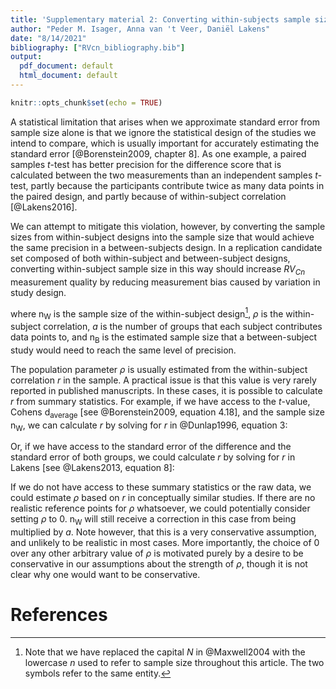 ```yaml
---
title: 'Supplementary material 2: Converting within-subjects sample size into between-subjects sample size'
author: "Peder M. Isager, Anna van 't Veer, Daniël Lakens"
date: "8/14/2021"
bibliography: ["RVcn_bibliography.bib"]
output:
  pdf_document: default
  html_document: default
---
```


```r
knitr::opts_chunk$set(echo = TRUE)
```

A statistical limitation that arises when we approximate standard error from sample size alone is that we ignore the statistical design of the studies we intend to compare, which is usually important for accurately estimating the standard error [@Borenstein2009, chapter 8]. As one example, a paired samples *t*-test has better precision for the difference score that is calculated between the two measurements than an independent samples *t*-test, partly because the participants contribute twice as many data points in the paired design, and partly because of within-subject correlation [@Lakens2016]. 

We can attempt to mitigate this violation, however, by converting the sample sizes from within-subject designs into the sample size that would achieve the same precision in a between-subjects design. In a replication candidate set composed of both within-subject and between-subject designs, converting within-subject sample size in this way should increase *RV~Cn~* measurement quality by reducing measurement bias caused by variation in study design.

\begin{equation}
  \tag{SM2-1}
  n_{B}=\frac{n_{W}a}{1-\rho}
\end{equation}

where n~W~ is the sample size of the within-subject design^[Note that we have replaced the capital *N* in @Maxwell2004 with the lowercase *n* used to refer to sample size throughout this article. The two symbols refer to the same entity.], $\rho$ is the within-subject correlation, *a* is the number of groups that each subject contributes data points to, and n~B~ is the estimated sample size that a between-subject study would need to reach the same level of precision. 

The population parameter $\rho$ is usually estimated from the within-subject correlation *r* in the sample. A practical issue is that this value is very rarely reported in published manuscripts. In these cases, it is possible to calculate *r* from summary statistics. For example, if we have access to the *t*-value, Cohens d~average~ [see @Borenstein2009, equation 4.18], and the sample size n~W~, we can calculate *r* by solving for *r* in @Dunlap1996, equation 3:

\begin{equation}
  \tag{SM2-2}
  r=\frac{2t^2-d_{average}^2n_{W}}{2t^2}
\end{equation}

Or, if we have access to the standard error of the difference and the standard error of both groups, we could calculate *r* by solving for *r* in Lakens [see @Lakens2013, equation 8]:

\begin{equation}
  \tag{SM2-3}
  r=\frac{SD_{1}^2+SD_{2}^2-S_{diff}^2}{2SD_{1}SD_{2}}
\end{equation}


If we do not have access to these summary statistics or the raw data, we could estimate $\rho$ based on *r* in conceptually similar studies. If there are no realistic reference points for $\rho$ whatsoever, we could potentially consider setting $\rho$ to 0. n~W~ will still receive a correction in this case from being multiplied by *a*. Note however, that this is a very conservative assumption, and unlikely to be realistic in most cases. More importantly, the choice of 0 over any other arbitrary value of $\rho$ is motivated purely by a desire to be conservative in our assumptions about the strength of $\rho$, though it is not clear why one would want to be conservative.


# References